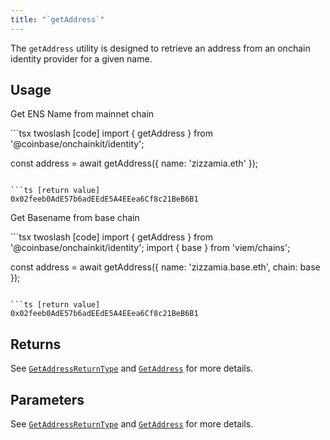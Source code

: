 ```yaml
---
title: "`getAddress`"
---
```



The `getAddress` utility is designed to retrieve an address from an onchain identity provider for a given name.

## Usage

Get ENS Name from mainnet chain

<CodeGroup>
```tsx twoslash [code]
import { getAddress } from '@coinbase/onchainkit/identity';

const address = await getAddress({ name: 'zizzamia.eth' });
```

```ts [return value]
0x02feeb0AdE57b6adEEdE5A4EEea6Cf8c21BeB6B1
```
</CodeGroup>

Get Basename from base chain

<CodeGroup>
```tsx twoslash [code]
import { getAddress } from '@coinbase/onchainkit/identity';
import { base } from 'viem/chains';

const address = await getAddress({ name: 'zizzamia.base.eth', chain: base });
```

```ts [return value]
0x02feeb0AdE57b6adEEdE5A4EEea6Cf8c21BeB6B1
```
</CodeGroup>

## Returns

See [`GetAddressReturnType`](/builderkits/onchainkit/identity/types#getaddressreturntype) and [`GetAddress`](/builderkits/onchainkit/identity/types#getaddress) for more details.

## Parameters

See [`GetAddressReturnType`](/builderkits/onchainkit/identity/types#getaddressreturntype) and [`GetAddress`](/builderkits/onchainkit/identity/types#getaddress) for more details.
